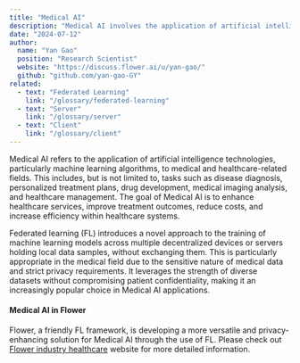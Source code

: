 ```yaml
---
title: "Medical AI"
description: "Medical AI involves the application of artificial intelligence technologies to healthcare, enhancing diagnosis, treatment planning, and patient monitoring by analyzing complex medical data."
date: "2024-07-12"
author:
  name: "Yan Gao"
  position: "Research Scientist"
  website: "https://discuss.flower.ai/u/yan-gao/"
  github: "github.com/yan-gao-GY"
related:
  - text: "Federated Learning"
    link: "/glossary/federated-learning"
  - text: "Server"
    link: "/glossary/server"
  - text: "Client"
    link: "/glossary/client"
---
```


Medical AI refers to the application of artificial intelligence technologies, particularly machine learning algorithms, to medical and healthcare-related fields. This includes, but is not limited to, tasks such as disease diagnosis, personalized treatment plans, drug development, medical imaging analysis, and healthcare management. The goal of Medical AI is to enhance healthcare services, improve treatment outcomes, reduce costs, and increase efficiency within healthcare systems.

Federated learning (FL) introduces a novel approach to the training of machine learning models across multiple decentralized devices or servers holding local data samples, without exchanging them. This is particularly appropriate in the medical field due to the sensitive nature of medical data and strict privacy requirements. It leverages the strength of diverse datasets without compromising patient confidentiality, making it an increasingly popular choice in Medical AI applications.

#### Medical AI in Flower
Flower, a friendly FL framework, is developing a more versatile and privacy-enhancing solution for Medical AI through the use of FL. Please check out [Flower industry healthcare](flower.ai/industry/healthcare) website for more detailed information.
